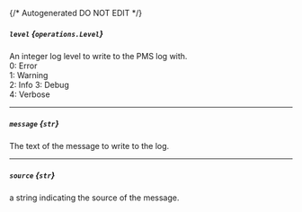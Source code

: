 {/* Autogenerated DO NOT EDIT  */}

##### `level` *{`operations.Level`}*
An integer log level to write to the PMS log with.  
0: Error  
1: Warning  
2: Info 
3: Debug  
4: Verbose


<Collapsible openLabel={Labels.showProperties} closeLabel={Labels.hideProperties}>
  <Level />
</Collapsible>

---
##### `message` *{`str`}*
The text of the message to write to the log.

---
##### `source` *{`str`}*
a string indicating the source of the message.

